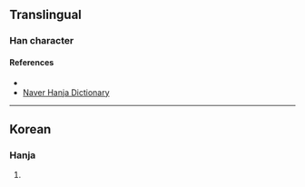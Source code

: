 {{character info}}
==Translingual==

===Han character===
{{Han char|rn=30|rad=口|as=06|sn=9|four=|canj=RPCSH|ids=⿱⿰口匕分}}

====References====
* {{Han ref|kx=0189.271|dj=0409.140|hdz=10620.051|uh=54DB|ud=21723}}
* [http://hanja.naver.com/hanja?q=%E5%93%9B Naver Hanja Dictionary]

----

==Korean==

===Hanja===
{{ko-hanja|hangeul=[[뿐]]|rv=ppun|mr=ppun|y=ppwun}}

# {{rfdef|ko}}